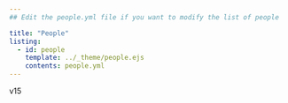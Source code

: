 ```yaml
---
## Edit the people.yml file if you want to modify the list of people

title: "People"
listing:
  - id: people
    template: ../_theme/people.ejs
    contents: people.yml
---
```


::: {#people}
:::


v15